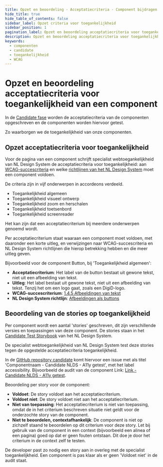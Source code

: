 ```yaml
---
title: Opzet en beoordeling · Acceptatiecriteria · Component bijdragen · Handboek
hide_title: true
hide_table_of_contents: false
sidebar_label: Opzet criteria voor toegankelijkheid
sidebar_position: 1
pagination_label: Opzet en beoordeling acceptatiecriteria voor toegankelijkheid
description: Opzet en beoordeling acceptatiecriteria voor toegankelijkheid. In de Candidate fase worden de acceptatiecriteria van de componenten opgeschreven en de componenten worden hiervoor getest en beoordeeld.
keywords:
  - componenten
  - candidate
  - toegankelijkheid
  - WCAG
---
```


# Opzet en beoordeling acceptatiecriteria voor toegankelijkheid van een component

In de [Candidate fase](https://nldesignsystem.nl/handboek/estafettemodel#candidate) worden de acceptatiecriteria van de componenten opgeschreven en de componenten worden hiervoor getest.

Zo waarborgen we de toegankelijkheid van onze componenten.

## Opzet acceptatiecriteria voor toegankelijkheid

Voor de pagina van een component schrijft specialist webtoegankelijkheid van NL Design System de acceptatiecriteria voor toegankelijkheid: aan [WCAG-succescriteria](/wcag) en welke [richtlijnen van het NL Design System](/richtlijnen) moet een component voldoen.

De criteria zijn in vijf onderwerpen in accordeons verdeeld.

- Toegankelijkheid algemeen
- Toegankelijkheid visueel ontwerp
- Toegankelijkheid zoom en herschalen
- Toegankelijkheid toetsenbord
- Toegankelijkheid screenreader

Het kan zijn dat een acceptatiecriterium bij meerdere onderwerpen genoemd wordt.

Per acceptatiecriterium staat waaraan een component moet voldoen, met daaronder een korte uitleg, en verwijzingen naar WCAG-succescriteria en NL Design System richtlijnen die hierop betrekking hebben en die meer uitleg geven.

Bijvoorbeeld voor de component Button, bij 'Toegankelijkheid algemeen':

- **Acceptatiecriterium**: Het label van de button bestaat uit gewone tekst, niet uit een afbeelding van tekst.
- **Uitleg**: Het label bestaat uit gewone tekst, niet uit een afbeelding van tekst. Tenzij het om een logo gaat, zoals een DigiD-logo.
- **WCAG-succescriterium**: [1.4.5 Afbeeldingen van tekst](/wcag/1.4.5_)
- **NL Design System richtlijn**: [Afbeeldingen als buttons](/richtlijnen/formulieren/buttons/afbeelding-als-button)

## Beoordeling van de stories op toegankelijkheid

Per component wordt een aantal 'stories' geschreven, dit zijn verschillende versies en toepassingen van deze component. De stories staan in het [Candidate Test Storybook](https://candidate-storybook-test.vercel.app/) van het NL Design System.

De specialist webtoegankelijkheid van NL Design System test deze stories tegen de opgestelde acceptatiecriteria toegankelijkheid.

In de [GitHub repository candidate](https://github.com/nl-design-system/candidate) komt hiervoor een issue met als titel 'Componentnaam - Candidate NLDS - A11y getest', met het label accessibility. Bijvoorbeeld de audit van de component Link: [Link - Candidate NLDS - A11y getest](https://github.com/nl-design-system/candidate/issues/210).

Beoordeling per story voor de component:

- **Voldoet**: De story voldoet aan het acceptatiecriterium.
- **Voldoet niet**: De story voldoet niet aan het acceptatiecriterium.
- **Niet van toepassing**: Het acceptatiecriterium is niet van toepassing, omdat de in het criterium beschreven situatie niet geldt voor de onderzochte story van de component.
- **Niet te beoordelen, contextafhankelijk**: De component is niet op zichzelf staand te beoordelen op dit criterium voor deze story. Let bij gebruik van de component in een context (bijvoorbeeld een alinea of een pagina) goed op dat er geen fouten ontstaan. Dit doe je door het criterium in de context zelf te testen.

De developer past zo nodig een story aan in overleg met de specialist toegankelijkheid.
Een component is pas klaar als er geen 'Voldoet niet' in de audit staat.
